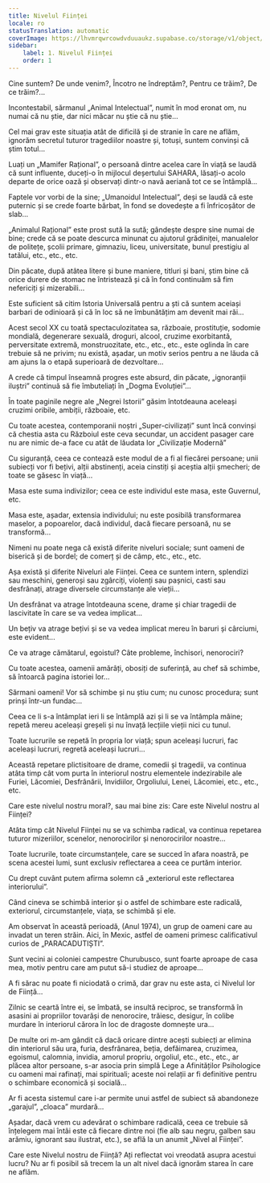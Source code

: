 ```yaml
---
title: Nivelul Ființei
locale: ro
statusTranslation: automatic
coverImage: https://lhvmrqwrcowdvduuaukz.supabase.co/storage/v1/object/public/strapi-uploads/small_cover-tratado-de-psicologia-revolucionaria.webp-5e15e1cec4e0ebebcde5d7fc7565d8fd.webp
sidebar:
    label: 1. Nivelul Ființei
    order: 1
---
```

Cine suntem? De unde venim?, Încotro ne îndreptăm?, Pentru ce trăim?, De ce trăim?...

Incontestabil, sărmanul „Animal Intelectual”, numit în mod eronat om, nu numai că nu știe, dar nici măcar nu știe că nu știe...

Cel mai grav este situația atât de dificilă și de stranie în care ne aflăm, ignorăm secretul tuturor tragediilor noastre și, totuși, suntem convinși că știm totul...

Luați un „Mamifer Rațional”, o persoană dintre acelea care în viață se laudă că sunt influente, duceți-o în mijlocul deșertului SAHARA, lăsați-o acolo departe de orice oază și observați dintr-o navă aeriană tot ce se întâmplă...

Faptele vor vorbi de la sine; „Umanoidul Intelectual”, deși se laudă că este puternic și se crede foarte bărbat, în fond se dovedește a fi înfricoșător de slab...

„Animalul Rațional” este prost sută la sută; gândește despre sine numai de bine; crede că se poate descurca minunat cu ajutorul grădiniței, manualelor de politețe, școlii primare, gimnaziu, liceu, universitate, bunul prestigiu al tatălui, etc., etc., etc.

Din păcate, după atâtea litere și bune maniere, titluri și bani, știm bine că orice durere de stomac ne întristează și că în fond continuăm să fim nefericiți și mizerabili...

Este suficient să citim Istoria Universală pentru a ști că suntem aceiași barbari de odinioară și că în loc să ne îmbunătățim am devenit mai răi...

Acest secol XX cu toată spectaculozitatea sa, războaie, prostituție, sodomie mondială, degenerare sexuală, droguri, alcool, cruzime exorbitantă, perversitate extremă, monstruozitate, etc., etc., etc., este oglinda în care trebuie să ne privim; nu există, așadar, un motiv serios pentru a ne lăuda că am ajuns la o etapă superioară de dezvoltare...

A crede că timpul înseamnă progres este absurd, din păcate, „ignoranții iluștri” continuă să fie îmbuteliați în „Dogma Evoluției”...

În toate paginile negre ale „Negrei Istorii” găsim întotdeauna aceleași cruzimi oribile, ambiții, războaie, etc.

Cu toate acestea, contemporanii noștri „Super-civilizați” sunt încă convinși că chestia asta cu Războiul este ceva secundar, un accident pasager care nu are nimic de-a face cu atât de lăudata lor „Civilizație Modernă”

Cu siguranță, ceea ce contează este modul de a fi al fiecărei persoane; unii subiecți vor fi bețivi, alții abstinenți, aceia cinstiți și aceștia alții șmecheri; de toate se găsesc în viață...

Masa este suma indivizilor; ceea ce este individul este masa, este Guvernul, etc.

Masa este, așadar, extensia individului; nu este posibilă transformarea maselor, a popoarelor, dacă individul, dacă fiecare persoană, nu se transformă...

Nimeni nu poate nega că există diferite niveluri sociale; sunt oameni de biserică și de bordel; de comerț și de câmp, etc., etc., etc.

Așa există și diferite Niveluri ale Ființei. Ceea ce suntem intern, splendizi sau meschini, generoși sau zgârciți, violenți sau pașnici, casti sau desfrânați, atrage diversele circumstanțe ale vieții...

Un desfrânat va atrage întotdeauna scene, drame și chiar tragedii de lascivitate în care se va vedea implicat...

Un bețiv va atrage bețivi și se va vedea implicat mereu în baruri și cârciumi, este evident...

Ce va atrage cămătarul, egoistul? Câte probleme, închisori, nenorociri?

Cu toate acestea, oamenii amărâți, obosiți de suferință, au chef să schimbe, să întoarcă pagina istoriei lor...

Sărmani oameni! Vor să schimbe și nu știu cum; nu cunosc procedura; sunt prinși într-un fundac...

Ceea ce li s-a întâmplat ieri li se întâmplă azi și li se va întâmpla mâine; repetă mereu aceleași greșeli și nu învață lecțiile vieții nici cu tunul.

Toate lucrurile se repetă în propria lor viață; spun aceleași lucruri, fac aceleași lucruri, regretă aceleași lucruri...

Această repetare plictisitoare de drame, comedii și tragedii, va continua atâta timp cât vom purta în interiorul nostru elementele indezirabile ale Furiei, Lăcomiei, Desfrânării, Invidiilor, Orgoliului, Lenei, Lăcomiei, etc., etc., etc.

Care este nivelul nostru moral?, sau mai bine zis: Care este Nivelul nostru al Ființei?

Atâta timp cât Nivelul Ființei nu se va schimba radical, va continua repetarea tuturor mizeriilor, scenelor, nenorocirilor și nenorocirilor noastre...

Toate lucrurile, toate circumstanțele, care se succed în afara noastră, pe scena acestei lumi, sunt exclusiv reflectarea a ceea ce purtăm interior.

Cu drept cuvânt putem afirma solemn că „exteriorul este reflectarea interiorului”.

Când cineva se schimbă interior și o astfel de schimbare este radicală, exteriorul, circumstanțele, viața, se schimbă și ele.

Am observat în această perioadă, (Anul 1974), un grup de oameni care au invadat un teren străin. Aici, în Mexic, astfel de oameni primesc calificativul curios de „PARACADUTIȘTI”.

Sunt vecini ai coloniei campestre Churubusco, sunt foarte aproape de casa mea, motiv pentru care am putut să-i studiez de aproape...

A fi sărac nu poate fi niciodată o crimă, dar grav nu este asta, ci Nivelul lor de Ființă...

Zilnic se ceartă între ei, se îmbată, se insultă reciproc, se transformă în asasini ai propriilor tovarăși de nenorocire, trăiesc, desigur, în colibe murdare în interiorul cărora în loc de dragoste domnește ura...

De multe ori m-am gândit că dacă oricare dintre acești subiecți ar elimina din interiorul său ura, furia, desfrânarea, beția, defăimarea, cruzimea, egoismul, calomnia, invidia, amorul propriu, orgoliul, etc., etc., etc., ar plăcea altor persoane, s-ar asocia prin simplă Lege a Afinităților Psihologice cu oameni mai rafinați, mai spirituali; aceste noi relații ar fi definitive pentru o schimbare economică și socială...

Ar fi acesta sistemul care i-ar permite unui astfel de subiect să abandoneze „garajul”, „cloaca” murdară...

Așadar, dacă vrem cu adevărat o schimbare radicală, ceea ce trebuie să înțelegem mai întâi este că fiecare dintre noi (fie alb sau negru, galben sau arămiu, ignorant sau ilustrat, etc.), se află la un anumit „Nivel al Ființei”.

Care este Nivelul nostru de Ființă? Ați reflectat voi vreodată asupra acestui lucru? Nu ar fi posibil să trecem la un alt nivel dacă ignorăm starea în care ne aflăm.

